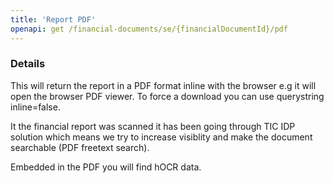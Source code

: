 ```yaml
---
title: 'Report PDF'
openapi: get /financial-documents/se/{financialDocumentId}/pdf
---
```


### Details

This will return the report in a PDF format inline with the browser e.g it will
open the browser PDF viewer. To force a download you can use querystring inline=false.

It the financial report was scanned it has been going through TIC IDP solution which
means we try to increase visiblity and make the document searchable (PDF freetext search).

Embedded in the PDF you will find hOCR data.

